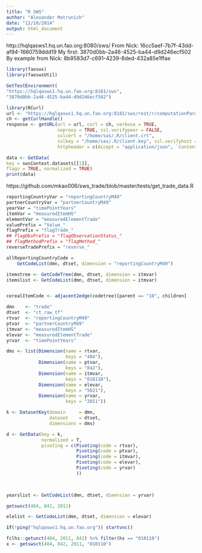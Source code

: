 ```yaml
---
title: "R SWS"
author: "Alexander Matrunich"
date: "12/10/2014"
output: html_document
---
```


http://hqlqasws1.hq.un.fao.org:8080/sws/
From Nick: 16cc5aef-7b7f-43dd-af94-1660759ddd19
My first: 3870d0bb-2a46-4525-ba44-d9d246ecf502
By example from Nick: 8b9583d7-c691-4239-8ded-432a85e1ffae

```r
library(faosws)
library(faoswsUtil)
```

```r
GetTestEnvironment(
"https://hqlqasws1.hq.un.fao.org:8181/sws",
"3870d0bb-2a46-4525-ba44-d9d246ecf502")
```

```r
library(RCurl)
url <- "https://hqlqasws1.hq.un.fao.org:8181/sws/rest/r/computationParameters/3870d0bb-2a46-4525-ba44-d9d246ecf502"
ch <- getCurlHandle()
response <- getURL(url = url, curl = ch, verbose = TRUE, 
                   noproxy = TRUE, ssl.verifypeer = FALSE, 
                   sslcert = "/home/sas/.R/client.crt", 
                   sslkey = "/home/sas/.R/client.key", ssl.verifyhost = 2, 
                   httpheader = c(Accept = "application/json", `Content-Type` = "application/json"))
```

```r
data <- GetData(
key = swsContext.datasets[[1]],
flags = TRUE, normalized = TRUE)
print(data)
```


https://github.com/mkao006/sws_trade/blob/master/tests/get_trade_data.R

```r
reportingCountryVar = "reportingCountryM49"
partnerCountryVar = "partnerCountryM49"
yearVar = "timePointYears"
itemVar = "measuredItemHS"
elementVar = "measuredElementTrade"
valuePrefix = "Value_"
flagPrefix = "flagTrade_"
## flagObsPrefix = "flagObservationStatus_"
## flagMethodPrefix = "flagMethod_"
reverseTradePrefix = "reverse_"

allReportingCountryCode =
    GetCodeList(dmn, dtset, dimension = "reportingCountryM49")

itemstree <- GetCodeTree(dmn, dtset, dimension = itmvar)
itemslist <- GetCodeList(dmn, dtset, dimension = itmvar)


cerealItemCode <- adjacent2edge(codetree)[parent == "10", children]

dmn    <- "trade"
dtset  <- "ct_raw_tf"
rtvar  <- "reportingCountryM49"
ptvar  <- "partnerCountryM49"
itmvar <- "measuredItemHS"
elevar <- "measuredElementTrade"
yrvar  <- "timePointYears"

dms <- list(Dimension(name = rtvar,
                      keys = "484"),
            Dimension(name = ptvar,
                      keys = "842"),
            Dimension(name = itmvar,
                      keys = "010110"),
            Dimension(name = elevar,
                      keys = "5621"),
            Dimension(name = yrvar, 
                      keys = "2011"))

k <- DatasetKey(domain     = dmn,
                dataset    = dtset,
                dimensions = dms)

d <- GetData(key = k,
             normalized = T, 
             pivoting = c(Pivoting(code = rtvar),
                          Pivoting(code = ptvar),
                          Pivoting(code = itmvar),
                          Pivoting(code = elevar),
                          Pivoting(code = yrvar)
                          ))

             
```

```r
yearslist <- GetCodeList(dmn, dtset, dimension = yrvar)

getswsct(484, 842, 2011)

elelist <- GetCodeList(dmn, dtset, dimension = elevar)

if(!ping("hqlqasws1.hq.un.fao.org")) startvnc()

fclhs::getunct(484, 2011, 842) %>% filter(hs == "010110")
x <- getswsct(484, 842, 2011, "010110")
```


